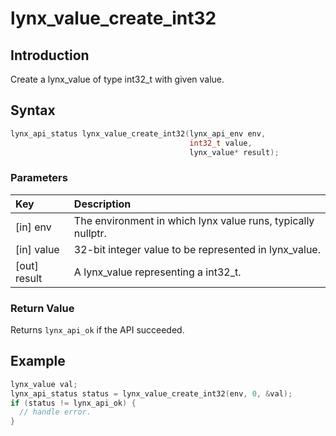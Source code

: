 # lynx_value_create_int32

## Introduction

Create a lynx_value of type int32_t with given value.

## Syntax

```c
lynx_api_status lynx_value_create_int32(lynx_api_env env,
                                        int32_t value,
                                        lynx_value* result);
```

### Parameters

| Key           | Description                                                  |
|:--------------|:-------------------------------------------------------------|
| [in] env      | The environment in which lynx value runs, typically nullptr. |
| [in] value    | 32-bit integer value to be represented in lynx_value.        |
| [out] result  | A lynx_value representing a int32_t.                         |

### Return Value

Returns `lynx_api_ok` if the API succeeded.

## Example

```c
lynx_value val;
lynx_api_status status = lynx_value_create_int32(env, 0, &val);
if (status != lynx_api_ok) {
  // handle error.
}
```